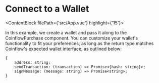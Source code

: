 

# Connect to a Wallet
<ContentBlock filePath={'src/App.vue'} highlight={'15'}>

In this example, we create a wallet and pass it along to the CoinflowPurchase component. 
You can customize your wallet's functionality to fit your preferences, as long as 
the return type matches Coinflow's expected wallet interface, as outlined below:
```
{  
    address: string;  
    sendTransaction: (transaction) => Promise<{hash: string}>;  
    signMessage: (message: string) => Promise<string>;  
}
```

</ContentBlock>